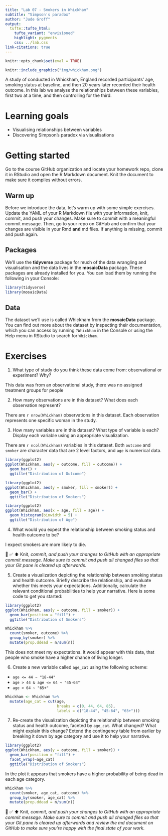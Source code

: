 ```yaml
---
title: "Lab 07 - Smokers in Whickham"
subtitle: "Simpson's paradox"
author: "Jude Groff"
output: 
  tufte::tufte_html:
    tufte_variant: "envisioned"
    highlight: pygments
    css: ../lab.css
link-citations: true
---
```


```r
knitr::opts_chunk$set(eval = TRUE)
```

```r
knitr::include_graphics("img/whickham.png")
```

A study of conducted in Whickham, England recorded participants' age, smoking status at baseline, and then 20 years later recorded their health outcome.
In this lab we analyse the relationships between these variables, first two at a time, and then controlling for the third.

# Learning goals

-   Visualising relationships between variables
-   Discovering Simpson's paradox via visualisations

# Getting started

Go to the course GitHub organization and locate your homework repo, clone it in RStudio and open the R Markdown document.
Knit the document to make sure it compiles without errors.

## Warm up

Before we introduce the data, let's warm up with some simple exercises.
Update the YAML of your R Markdown file with your information, knit, commit, and push your changes.
Make sure to commit with a meaningful commit message.
Then, go to your repo on GitHub and confirm that your changes are visible in your Rmd **and** md files.
If anything is missing, commit and push again.

## Packages

We'll use the **tidyverse** package for much of the data wrangling and visualisation and the data lives in the **mosaicData** package.
These packages are already installed for you.
You can load them by running the following in your Console:

```r
library(tidyverse) 
library(mosaicData) 
```

## Data

The dataset we'll use is called Whickham from the **mosaicData** package.
You can find out more about the dataset by inspecting their documentation, which you can access by running `?Whickham` in the Console or using the Help menu in RStudio to search for `Whickham`.

# Exercises

1.  What type of study do you think these data come from: observational or experiment?
    Why?

This data was from an observational study, there was no assigned treatment groups for people

2.  How many observations are in this dataset?
    What does each observation represent?
    
There are `r nrow(Whickham)` observations in this dataset. Each observation represents one specific woman in the study.

3.  How many variables are in this dataset?
    What type of variable is each?
    Display each variable using an appropriate visualization.
    
There are `r ncol(Whickham)` variables in this dataset. Both `outcome` and `smoker` are character data that are 2 level factors, and `age` is numerical data.


```r
library(ggplot2)
ggplot(Whickham, aes(y = outcome, fill = outcome)) +
  geom_bar() +
  ggtitle("Distribution of Outcome")

```
```r
library(ggplot2)
ggplot(Whickham, aes(y = smoker, fill = smoker)) +
  geom_bar() +
  ggtitle("Distribution of Smokers")

```

```r
library(ggplot2)
ggplot(Whickham, aes(x = age, fill = age)) +
  geom_histogram(binwidth = 5) +
  ggtitle("Distribution of Age")

```



4.  What would you expect the relationship between smoking status and health outcome to be?

I expect smokers are more likely to die.

🧶 ✅ ⬆️ Knit, *commit, and push your changes to GitHub with an appropriate commit message. Make sure to commit and push all changed files so that your Git pane is cleared up afterwards.*

5.  Create a visualization depicting the relationship between smoking status and health outcome. Briefly describe the relationship, and evaluate whether this meets your expectations. Additionally, calculate the relevant conditional probabilities to help your narrative. Here is some code to get you started:

```r
library(ggplot2)
ggplot(Whickham, aes(y = outcome, fill = smoker)) +
  geom_bar(position = "fill") +
  ggtitle("Distribution of Smokers")

```

```r
Whickham %>%
  count(smoker, outcome) %>%
  group_by(smoker) %>%
  mutate(prop.ddead = n/sum(n))
```
This does not meet my expectations. It would appear with this data, that people who smoke have a higher chance of living longer.

6.  Create a new variable called `age_cat` using the following scheme:

-   `age <= 44 ~ "18-44"`
-   `age > 44 & age <= 64 ~ "45-64"`
-   `age > 64 ~ "65+"`

```r

Whickham <- Whickham %>%
  mutate(age_cat = cut(age,
                       breaks = c(0, 44, 64, 85),
                       labels = c("18-44", "45-64", "65+")))

```

7.  Re-create the visualization depicting the relationship between smoking status and health outcome, faceted by `age_cat`. What changed? What might explain this change? Extend the contingency table from earlier by breaking it down by age category and use it to help your narrative.

```r
library(ggplot2)
ggplot(Whickham, aes(y = outcome, fill = smoker)) +
  geom_bar(position = "fill") +
  facet_wrap(~age_cat)
  ggtitle("Distribution of Smokers")

```

In the plot it appears that smokers have a higher probability of being dead in each age category.

```r
Whickham %>%
  count(smoker, age_cat, outcome) %>%
  group_by(smoker, age_cat) %>%
  mutate(prop.ddead = n/sum(n))


```

🧶 ✅ ⬆️ Knit, *commit, and push your changes to GitHub with an appropriate commit message. Make sure to commit and push all changed files so that your Git pane is cleared up afterwards and review the md document on GitHub to make sure you're happy with the final state of your work.*
